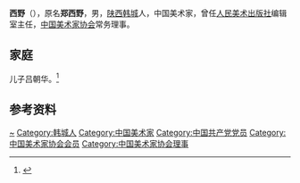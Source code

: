 {{Otheruses|other=名为西野的其他人物|西野}}

'''西野'''（{{bd|1918年||1991年|}}），原名'''郑西野'''，男，[[陕西|陕西]][[韩城|韩城]]人，中国美术家，曾任[[人民美术出版社|人民美术出版社]]编辑室主任，[[中国美术家协会|中国美术家协会]]常务理事。

== 家庭 ==
儿子吕朝华。<ref>{{Cite web|title=吕朝华先生向我馆捐赠《西野画集》三册|url=http://www.hcsmqlib.org.cn/news/xinwen/guannei/430.html|accessdate=2020-11-22|work=韩城市司马迁图书馆}}</ref>

== 参考资料 ==
{{reflist}}

{{中国人物小作品}}
{{Navboxes 
| title  = 西野在[[中国美术家协会|中国美术家协会]]的职务
| list1  =
{{中国美术家协会第一届理事会}}
{{中国美术家协会第二届理事会}}
}}

{{Authority control}}
{{DEFAULTSORT:Xiye}}
[[Category:郑姓|~]]
[[Category:韩城人|Category:韩城人]]
[[Category:中国美术家|Category:中国美术家]]
[[Category:中国共产党党员|Category:中国共产党党员]]
[[Category:中国美术家协会会员|Category:中国美术家协会会员]]
[[Category:中国美术家协会理事|Category:中国美术家协会理事]]